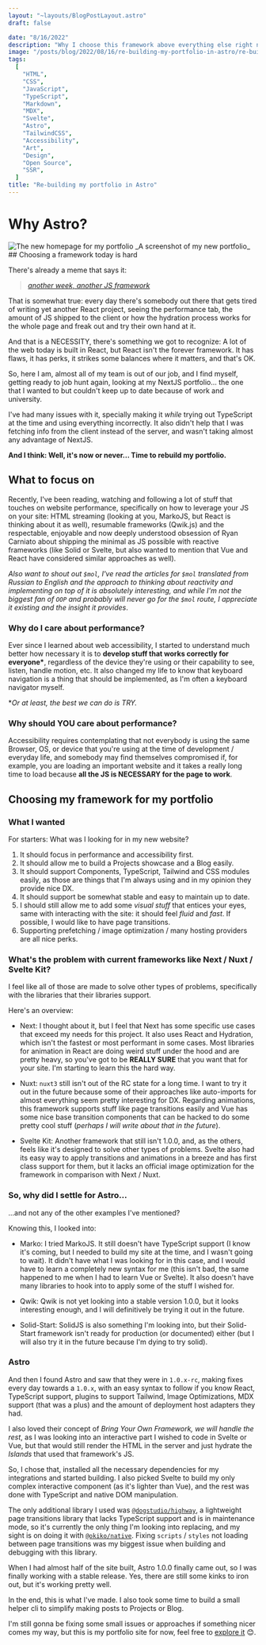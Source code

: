 ```yaml
---
layout: "~layouts/BlogPostLayout.astro"
draft: false

date: "8/16/2022"
description: "Why I choose this framework above everything else right now..."
image: "/posts/blog/2022/08/16/re-building-my-portfolio-in-astro/re-building-my-portfolio-in-astro.png"
tags:
  [
    "HTML",
    "CSS",
    "JavaScript",
    "TypeScript",
    "Markdown",
    "MDX",
    "Svelte",
    "Astro",
    "TailwindCSS",
    "Accessibility",
    "Art",
    "Design",
    "Open Source",
    "SSR",
  ]
title: "Re-building my portfolio in Astro"
---
```





# Why Astro?

<Image src={mainImage} format="webp" alt="The new homepage for my portfolio" />
_A screenshot of my new portfolio_

<div id="content">
  ## Choosing a framework today is hard

There's already a meme that says it:

> _[another week, another JS framework](https://medium.com/tastejs-blog/yet-another-framework-syndrome-yafs-cf5f694ee070)_

That is somewhat true: every day there's somebody out there that gets tired of writing yet another React project, seeing the performance tab, the amount of JS shipped to the client or how the hydration process works for the whole page and freak out and try their own hand at it.

And that is a NECESSITY, there's something we got to recognize: A lot of the web today is built in React, but React isn't the forever framework.
It has flaws, it has perks, it strikes some balances where it matters, and that's OK.

So, here I am, almost all of my team is out of our job, and I find myself, getting ready to job hunt again, looking at my NextJS portfolio... the one that I wanted to but couldn't keep up to date because of work and university.

I've had many issues with it, specially making it _while_ trying out TypeScript at the time and using everything incorrectly.
It also didn't help that I was fetching info from the client instead of the server, and wasn't taking almost any advantage of NextJS.

**And I think: Well, it's now or never... Time to rebuild my portfolio.**

## What to focus on

Recently, I've been reading, watching and following a lot of stuff that touches on website performance, specifically on how to leverage your JS on your site: HTML streaming (looking at you, MarkoJS, but React is thinking about it as well), resumable frameworks (Qwik.js) and the respectable, enjoyable and now deeply
understood obsession of Ryan Carniato about shipping the
minimal as JS possible with reactive frameworks (like Solid or Svelte, but also wanted to mention that Vue and React have considered similar approaches as well).

_Also want to shout out `$mol`, I've read the articles for `$mol` translated from Russian to English and the approach to thinking about reactivity and implementing on top of it is absolutely interesting, and while I'm not the biggest fan of `OOP` and probably will never go for the `$mol` route, I appreciate it existing and the insight it provides_.

### Why do **I** care about performance?

Ever since I learned about web accessibility, I started to understand much better how necessary it is to **develop stuff that works correctly for everyone\***, regardless of the device they're using or their capability to see, listen, handle motion, etc. It also changed my life to know that keyboard navigation is a thing that should be implemented, as I'm often a keyboard navigator myself.

\*_Or at least, the best we can do is TRY._

### Why should **YOU** care about performance?

Accessibility requires contemplating that not everybody is using the same Browser, OS, or device that you're using at the time of development / everyday life, and somebody may find themselves compromised if, for example, you are loading an important website and it takes a really long time to load because **all the JS is NECESSARY for the page to work**.

## Choosing my framework for my portfolio

### What I wanted

For starters: What was I looking for in my new website?

1. It should focus in performance and accessibility first.
2. It should allow me to build a Projects showcase and a Blog easily.
3. It should support Components, TypeScript, Tailwind and CSS modules easily, as those are things that I'm always using and in my opinion they provide nice DX.
4. It should support be somewhat stable and easy to maintain up to date.
5. I should still allow me to add some _visual stuff_ that entices your eyes, same with interacting with the site: it should feel _fluid_ and _fast_. If possible, I would like to have page transitions.
6. Supporting prefetching / image optimization / many hosting providers are all nice perks.

### What's the problem with current frameworks like Next / Nuxt / Svelte Kit?

I feel like all of those are made to solve other types of problems, specifically with the libraries that their libraries support.

Here's an overview:

- Next: I thought about it, but I feel that Next has some specific use cases that exceed my needs for this project. It also uses React and Hydration, which isn't the fastest or most performant in some cases. Most libraries for animation in React are doing weird stuff under the hood and are pretty heavy, so you've got to be **REALLY SURE** that you want that for your site. I'm starting to learn this the hard way.

- Nuxt: `nuxt3` still isn't out of the RC state for a long time. I want to try it out in the future because some of their approaches like auto-imports for almost everything seem pretty interesting for DX. Regarding animations, this framework supports stuff like page transitions easily and Vue has some nice base transition components that can be hacked to do some pretty cool stuff (_perhaps I will write about that in the future_).

- Svelte Kit: Another framework that still isn't 1.0.0, and, as the others, feels like it's designed to solve other types of problems. Svelte also had its easy way to apply transitions and animations in a breeze and has first class support for them, but it lacks an official image optimization for the framework in comparison with Next / Nuxt.

### So, why did I settle for Astro...

...and not any of the other examples I've mentioned?

Knowing this, I looked into:

- Marko: I tried MarkoJS. It still doesn't have TypeScript support (I know it's coming, but I needed to build my site at the time, and I wasn't going to wait). It didn't have what I was looking for in this case, and I would have to learn a completely new syntax for me (this isn't bad, the same happened to me when I had to learn Vue or Svelte). It also doesn't have many libraries to hook into to apply some of the stuff I wished for.

- Qwik: Qwik is not yet looking into a stable version 1.0.0, but it looks interesting enough, and I will definitively be trying it out in the future.

- Solid-Start: SolidJS is also something I'm looking into, but their Solid-Start framework isn't ready for production (or documented) either (but I will also try it in the future because I'm dying to try solid).

### Astro

And then I found Astro and saw that they were in `1.0.x-rc`, making fixes every day towards a `1.0.x`, with an easy syntax to follow if you know React, TypeScript support, plugins to support Tailwind, Image Optimizations, MDX support (that was a plus) and the amount of deployment host adapters they had.

I also loved their concept of _Bring Your Own Framework, we will handle the rest_, as I was looking into an interactive part I wished to code in Svelte or Vue, but that would still render the HTML in the server and just hydrate the _Islands_ that used that framework's JS.

So, I chose that, installed all the necessary dependencies for my integrations and started building. I also picked Svelte to build my only complex interactive component (as it's lighter than Vue), and the rest was done with TypeScript and native DOM manipulation.

The only additional library I used was [`@dogstudio/highway`](https://highway.js.org/), a lightweight page transitions library that lacks TypeScript support and is in maintenance mode, so it's currently the only thing I'm looking into replacing, and my sight is on doing it with [`@okiko/native`](https://native.okikio.dev/native/). Fixing `scripts` / `styles` not loading between page transitions was my biggest issue when building and debugging with this library.

When I had almost half of the site built, Astro 1.0.0 finally came out, so I was finally working with a stable release. Yes, there are still some kinks to iron out, but it's working pretty well.

In the end, this is what I've made. I also took some time to build a small helper cli to simplify making posts to Projects or Blog.

I'm still gonna be fixing some small issues or approaches if something nicer comes my way, but this is my portfolio site for now, feel free to [explore it](/) 😊.

</div>
